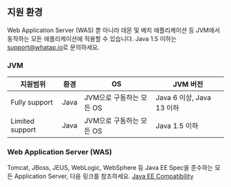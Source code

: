 ## 지원 환경

Web Application Server (WAS) 뿐 아니라 데몬 및 배치 애플리케이션 등 JVM에서 동작하는 모든 애플리케이션에 적용할 수 있습니다. Java 1.5 이하는 <support@whatap.io>로 문의하세요.

### JVM

|지원범위|환경|OS|JVM 버전|
|---|---|---|---|
|Fully support|Java|JVM으로 구동하는 모든 OS|Java 6 이상, Java 13 이하|
|Limited support|Java|JVM으로 구동하는 모든 OS|Java 1.5 이하|

### Web Application Server (WAS)

Tomcat, JBoss, JEUS, WebLogic, WebSphere 등 Java EE Spec을 준수하는 모든 Application Server, 다음 링크를 참조하세요. [Java EE Compatibility](https://www.oracle.com/technetwork/java/javaee/overview/compatibility-jsp-136984.html)
